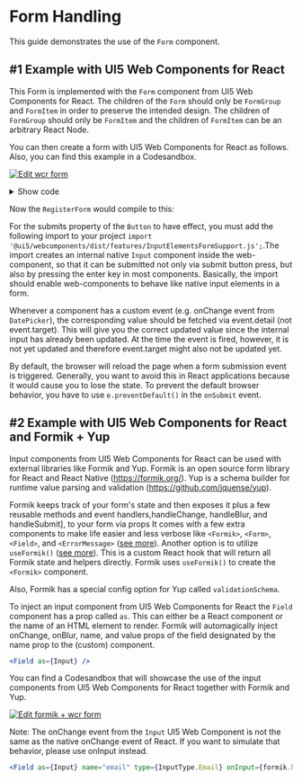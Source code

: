 
<Meta title="Knowledge Base/Form Handling" />

# Form Handling

This guide demonstrates the use of the `Form` component.

## #1 Example with UI5 Web Components for React

This Form is implemented with the `Form` component from UI5 Web Components for React.
The children of the `Form` should only be `FormGroup` and `FormItem` in order to preserve the intended design. The children of `FormGroup` should only be `FormItem` and the children of `FormItem` can be an arbitrary React Node.

You can then create a form with UI5 Web Components for React as follows. Also, you can find this example in a Codesandbox.

[![Edit wcr form](https://codesandbox.io/static/img/play-codesandbox.svg)](https://codesandbox.io/p/sandbox/wcr-form-forked-9f5br7?file=%2Fsrc%2FApp.js)

<details>
    <summary>Show code</summary>

```jsx
import React, { useState } from 'react';
import {
  ThemeProvider,
  Form,
  FormGroup,
  FormItem,
  Input,
  Option,
  Select,
  CheckBox,
  InputType,
  Button,
  ButtonType,
  MultiComboBox,
  MultiComboBoxItem,
  DatePicker,
  Label
} from '@ui5/webcomponents-react';
//For the submits property of the button to have effect, you must add the following import
import '@ui5/webcomponents/dist/features/InputElementsFormSupport.js';

export default function RegisterForm() {
  const [email, setEmail] = useState('');
  const [password, setPassword] = useState('');
  const [country, setCountry] = useState('Germany');
  const [birthday, setBirthday] = useState('');
  const [payment, setPayment] = useState([]);

  const handleSubmit = (e) => {
    const values = {
      email: email,
      password: password,
      country: country,
      birthday: birthday,
      payment: payment
    };
    alert(JSON.stringify(values, null, 2));
    console.log(values);
    //prevent page reload
    e.preventDefault();
  };
  const handleEmailInput = (e) => {
    setEmail(e.target.value);
  };
  const handlePasswordInput = (e) => {
    setPassword(e.target.value);
  };
  const handleCountryChange = (e) => {
    setCountry(e.detail.selectedOption.innerText);
  };
  const handleBirthdayChange = (e) => {
    setBirthday(e.detail.value);
  };
  const handlePaymentSelectionChange = (e) => {
    const selected = Object.values(e.detail.items).map((val) => val.text);
    setPayment(selected);
  };

  return (
    <ThemeProvider>
      <Form onSubmit={handleSubmit}>
        <FormGroup titleText="Create Account">
          <FormItem label={<Label required>Email</Label>}>
            <Input name="email" required type={InputType.Email} value={email} onInput={handleEmailInput} />
          </FormItem>
          <FormItem label={<Label required>Password</Label>}>
            <Input name="password" required type={InputType.Password} value={password} onInput={handlePasswordInput} />
          </FormItem>
          <FormItem label="Country">
            <Select name="country" onChange={handleCountryChange}>
              <Option>Germany</Option>
              <Option>France</Option>
              <Option>Italy</Option>
            </Select>
          </FormItem>
          <FormItem label="Date of Birth">
            <DatePicker value={birthday} onChange={handleBirthdayChange}></DatePicker>
          </FormItem>
          <FormItem label="Payment methods">
            <MultiComboBox onSelectionChange={handlePaymentSelectionChange}>
              <MultiComboBoxItem text="Credit card" />
              <MultiComboBoxItem text="PayPal" />
              <MultiComboBoxItem text="Bank transfer" />
            </MultiComboBox>
          </FormItem>
          <FormItem>
            <Button type={ButtonType.Submit}>Submit</Button>
          </FormItem>
        </FormGroup>
      </Form>
    </ThemeProvider>
  );
}
```

</details>

Now the `RegisterForm` would compile to this:

<RegisterForm />

For the submits property of the `Button` to have effect, you must add the following import to your project `import '@ui5/webcomponents/dist/features/InputElementsFormSupport.js';`.The import creates an internal native `Input` component inside the web-component,
so that it can be submitted not only via submit button press, but also by pressing the enter key in most components. Basically, the import should enable web-components to behave like native input elements in a form.

Whenever a component has a custom event (e.g. onChange event from `DatePicker`), the corresponding value should be fetched via event.detail (not event.target). This will give you the correct updated value since the internal input has already been updated. At the time the event is fired, however, it is not yet updated and therefore event.target might also not be updated yet.

By default, the browser will reload the page when a form submission event is triggered. Generally, you want to avoid this in React applications because it would cause you to lose the state.
To prevent the default browser behavior, you have to use `e.preventDefault()` in the `onSubmit` event.

## #2 Example with UI5 Web Components for React and Formik + Yup

Input components from UI5 Web Components for React can be used with external libraries like Formik and Yup.
Formik is an open source form library for React and React Native (https://formik.org/).
Yup is a schema builder for runtime value parsing and validation (https://github.com/jquense/yup).

Formik keeps track of your form's state and then exposes it plus a few reusable methods and event handlers,handleChange, handleBlur, and handleSubmit], to your form via props
It comes with a few extra components to make life easier and less verbose like `<Formik>`, `<Form>`, `<Field>`, and `<ErrorMessage>` ([see more](https://formik.org/docs/api/formik#props-1)).
Another option is to utilize `useFormik()` ([see more](https://formik.org/docs/api/useFormik)). This is a custom React hook that will return all Formik state and helpers directly.
Formik uses `useFormik()` to create the `<Formik>` component.

Also, Formik has a special config option for Yup called `validationSchema`.

To inject an input component from UI5 Web Components for React the `Field` component has a prop called `as`.
This can either be a React component or the name of an HTML element to render. Formik will automagically inject onChange, onBlur, name, and value props of the field designated by the name prop to the (custom) component.

```jsx
<Field as={Input} />
```

You can find a Codesandbox that will showcase the use of the input components from UI5 Web Components for React together with Formik and Yup.

[![Edit formik + wcr form](https://codesandbox.io/static/img/play-codesandbox.svg)](https://codesandbox.io/s/formik-wcr-form-bt7jd2?autoresize=1&fontsize=14&hidenavigation=1&theme=dark)

Note: The onChange event from the `Input` UI5 Web Component is not the same as the native onChange event of React. If you want to simulate that behavior, please use onInput instead.

```jsx
<Field as={Input} name="email" type={InputType.Email} onInput={formik.handleChange} />
```

<Footer />
